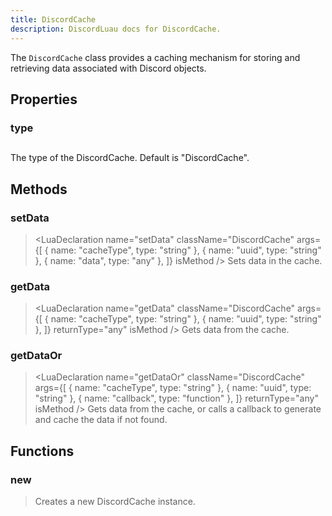 ```yaml
---
title: DiscordCache
description: DiscordLuau docs for DiscordCache.
---
```


[//]: # "This file was automatically compiled through the Generator luau code under this repository"
[//]: # "if you want to edit the documentation of discord-luau, please write changes"
[//]: # "to the discord-luau repository itself, we extract the comments from discord-luau and translate"
[//]: # "them into markdown files that Nextra can interpret!"
[//]: # "----- DOCUMENT IMPORTS ----- "


[//]: # "----- DOCUMENT DESCRIPTION ----- "

The `DiscordCache` class provides a caching mechanism for storing and retrieving data associated with Discord objects.

[//]: # "----- DOCUMENT PROPERTIES ----- "

## Properties

### type

## <LuaProperty name="DiscordCache.type" type="string" />

The type of the DiscordCache. Default is "DiscordCache".

[//]: # "----- DOCUMENT METHODS ----- "

## Methods

### setData

> <LuaDeclaration
> 	name="setData"
> 	className="DiscordCache"
> 	args={[
> 		{ name: "cacheType", type: "string" },
> 		{ name: "uuid", type: "string" },
> 		{ name: "data", type: "any" },
> 	]}
> 	isMethod
> />
> Sets data in the cache.

### getData

> <LuaDeclaration
> 	name="getData"
> 	className="DiscordCache"
> 	args={[
> 		{ name: "cacheType", type: "string" },
> 		{ name: "uuid", type: "string" },
> 	]}
> 	returnType="any"
> 	isMethod
> />
> Gets data from the cache.

### getDataOr

> <LuaDeclaration
> 	name="getDataOr"
> 	className="DiscordCache"
> 	args={[
> 		{ name: "cacheType", type: "string" },
> 		{ name: "uuid", type: "string" },
> 		{ name: "callback", type: "function" },
> 	]}
> 	returnType="any"
> 	isMethod
> />
> Gets data from the cache, or calls a callback to generate and cache the data if
> not found.

[//]: # "----- DOCUMENT FUNCTIONS ----- "

## Functions

### new

> <LuaDeclaration name="new" className="DiscordCache" args={[]} />
> Creates a new DiscordCache instance.
